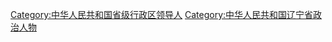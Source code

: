 [[Category:中华人民共和国省级行政区领导人|Category:中华人民共和国省级行政区领导人]]
[[Category:中华人民共和国辽宁省政治人物|Category:中华人民共和国辽宁省政治人物]]